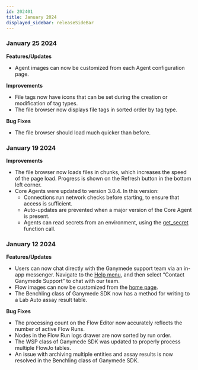 ```yaml
---
id: 202401
title: January 2024
displayed_sidebar: releaseSideBar
---
```


### January 25 2024
**Features/Updates**
- Agent images can now be customized from each Agent configuration page.

**Improvements**
- File tags now have icons that can be set during the creation or modification of tag types.
- The file browser now displays file tags in sorted order by tag type.

**Bug Fixes**
- The file browser should load much quicker than before.

### January 19 2024
**Improvements**
- The file browser now loads files in chunks, which increases the speed of the page load. Progress is shown on the Refresh button in the bottom left corner.
- Core Agents were updated to version 3.0.4. In this version:
    - Connections run network checks before starting, to ensure that access is sufficient.
    - Auto-updates are prevented when a major version of the Core Agent is present.
    - Agents can read secrets from an environment, using the [get_secret](../api/GanymedeClass#method-get_secret) function call.

### January 12 2024
**Features/Updates**
- Users can now chat directly with the Ganymede support team via an in-app messenger. Navigate to the [Help menu](../Support.mdx), and then select “Contact Ganymede Support” to chat with our team.
- Flow images can now be customized from the [home page](../Home.mdx).
- The Benchling class of Ganymede SDK now has a method for writing to a Lab Auto assay result table.

**Bug Fixes**
- The processing count on the Flow Editor now accurately reflects the number of active Flow Runs.
- Nodes in the Flow Run logs drawer are now sorted by run order.
- The WSP class of Ganymede SDK was updated to properly process multiple FlowJo tables.
- An issue with archiving multiple entities and assay results is now resolved in the Benchling class of Ganymede SDK.